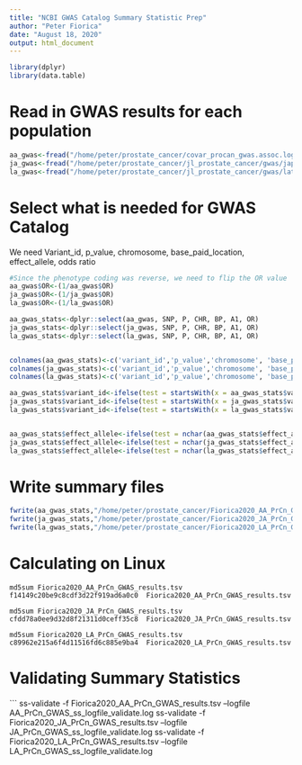 ---
title: "NCBI GWAS Catalog Summary Statistic Prep"
author: "Peter Fiorica"
date: "August 18, 2020"
output: html_document
---


```{r}
library(dplyr)
library(data.table)
```

# Read in GWAS results for each population
```{r}
aa_gwas<-fread("/home/peter/prostate_cancer/covar_procan_gwas.assoc.logistic", header = T)
ja_gwas<-fread("/home/peter/prostate_cancer/jl_prostate_cancer/gwas/japanese_american_gwas.txt", header = T)
la_gwas<-fread("/home/peter/prostate_cancer/jl_prostate_cancer/gwas/latin_american_gwas_results.txt", header = T)
```

# Select what is needed for GWAS Catalog
We need Variant_id, p_value, chromosome, base_paid_location, effect_allele, odds ratio

```{r}
#Since the phenotype coding was reverse, we need to flip the OR value
aa_gwas$OR<-(1/aa_gwas$OR)
ja_gwas$OR<-(1/ja_gwas$OR)
la_gwas$OR<-(1/la_gwas$OR)

aa_gwas_stats<-dplyr::select(aa_gwas, SNP, P, CHR, BP, A1, OR)
ja_gwas_stats<-dplyr::select(ja_gwas, SNP, P, CHR, BP, A1, OR)
la_gwas_stats<-dplyr::select(la_gwas, SNP, P, CHR, BP, A1, OR)


colnames(aa_gwas_stats)<-c('variant_id','p_value','chromosome', 'base_pair_location', 'effect_allele', 'odds_ratio')
colnames(ja_gwas_stats)<-c('variant_id','p_value','chromosome', 'base_pair_location', 'effect_allele', 'odds_ratio')
colnames(la_gwas_stats)<-c('variant_id','p_value','chromosome', 'base_pair_location', 'effect_allele', 'odds_ratio')

aa_gwas_stats$variant_id<-ifelse(test = startsWith(x = aa_gwas_stats$variant_id,"rs")==T,aa_gwas_stats$variant_id, NA)
ja_gwas_stats$variant_id<-ifelse(test = startsWith(x = ja_gwas_stats$variant_id,"rs")==T,ja_gwas_stats$variant_id, NA)
la_gwas_stats$variant_id<-ifelse(test = startsWith(x = la_gwas_stats$variant_id,"rs")==T,la_gwas_stats$variant_id, NA)


aa_gwas_stats$effect_allele<-ifelse(test = nchar(aa_gwas_stats$effect_allele)==1, aa_gwas_stats$effect_allele,NA)
ja_gwas_stats$effect_allele<-ifelse(test = nchar(ja_gwas_stats$effect_allele)==1, ja_gwas_stats$effect_allele,NA)
la_gwas_stats$effect_allele<-ifelse(test = nchar(la_gwas_stats$effect_allele)==1, la_gwas_stats$effect_allele,NA)

```

# Write summary files
```{r}
fwrite(aa_gwas_stats,"/home/peter/prostate_cancer/Fiorica2020_AA_PrCn_GWAS_results.tsv", col.names = T, row.names = F, sep = "\t", quote = F)
fwrite(ja_gwas_stats,"/home/peter/prostate_cancer/Fiorica2020_JA_PrCn_GWAS_results.tsv", col.names = T, row.names = F, sep = "\t", quote = F)
fwrite(la_gwas_stats,"/home/peter/prostate_cancer/Fiorica2020_LA_PrCn_GWAS_results.tsv", col.names = T, row.names = F, sep = "\t", quote = F)
```


# Calculating on Linux
```
md5sum Fiorica2020_AA_PrCn_GWAS_results.tsv
f14149c20be9c8cdf3d22f919ad6a0c0  Fiorica2020_AA_PrCn_GWAS_results.tsv

md5sum Fiorica2020_JA_PrCn_GWAS_results.tsv
cfdd78a0ee9d32d8f21311d0ceff35c8  Fiorica2020_JA_PrCn_GWAS_results.tsv

md5sum Fiorica2020_LA_PrCn_GWAS_results.tsv
c89962e215a6f4d11516fd6c885e9ba4  Fiorica2020_LA_PrCn_GWAS_results.tsv
```

# Validating Summary Statistics
```
ss-validate -f Fiorica2020_AA_PrCn_GWAS_results.tsv --logfile AA_PrCn_GWAS_ss_logfile_validate.log
ss-validate -f Fiorica2020_JA_PrCn_GWAS_results.tsv --logfile JA_PrCn_GWAS_ss_logfile_validate.log
ss-validate -f Fiorica2020_LA_PrCn_GWAS_results.tsv --logfile LA_PrCn_GWAS_ss_logfile_validate.log

